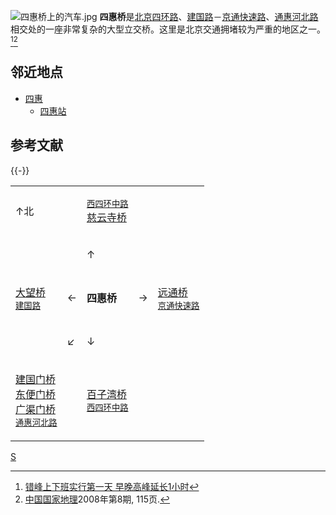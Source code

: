 {{Coord|39.9081047|116.4890384|type:landmark_region:CN-11_source:GoogleMaps|display=title}}
[[File:四惠桥上的汽车.jpg|thumb]]
'''四惠桥'''是[[北京|北京]][[北京四环路|四环路]]、[[建国路_(北京)|建国路]]－[[京通快速路|京通快速路]]、[[通惠河北路|通惠河北路]]相交处的一座非常复杂的大型立交桥。这里是北京交通拥堵较为严重的地区之一。<ref>[http://auto.ynet.com/view.php?nid=20828 错峰上下班实行第一天 早晚高峰延长1小时]{{dead link|date=2017年12月 |bot=InternetArchiveBot |fix-attempted=yes }}</ref><ref>[[中国国家地理|中国国家地理]]2008年第8期, 115页.</ref>

== 邻近地点 ==
* [[四惠|四惠]]
** [[四惠站|四惠站]]

== 参考文献 ==
{{Reflist}}

{{-}}
{| align="center" style="background: transparent; text-align: center;"
| ↑北 || || <small>[[西四环中路|西四环中路]]</small><br />[[慈云寺桥|慈云寺桥]] || || 
|-
| || || ↑ || || 
|-
| [[大望桥|大望桥]]<br /><small>[[建国路_(北京)|建国路]]</small> || ← || '''四惠桥''' || → || [[远通桥|远通桥]]<br /><small>[[京通快速路|京通快速路]]</small>
|-
| || ↙ || ↓ || || 
|-
| [[建国门桥|建国门桥]]<br />[[东便门桥|东便门桥]]<br />[[广渠门桥|广渠门桥]]<br /><small>[[通惠河北路|通惠河北路]]</small> || || [[百子湾桥|百子湾桥]]<br /><small>[[西四环中路|西四环中路]]</small> || ||
|}

{{长安街}}
{{北京四环路}}

[[Category:北京立交桥|S]]